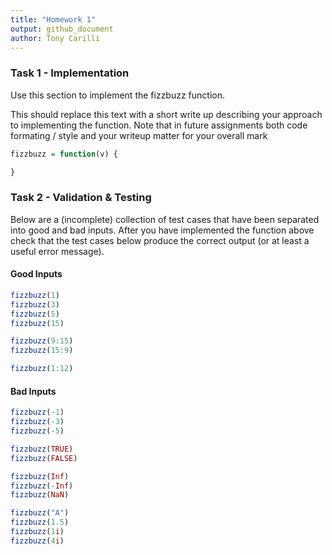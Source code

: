 ```yaml
---
title: "Homework 1"
output: github_document
author: Tony Carilli
---
```


### Task 1 - Implementation


Use this section to implement the fizzbuzz function.

This should replace this text with a short write up describing your approach
to implementing the function. Note that in future assignments both code formating / style
and your writeup matter for your overall mark


```r
fizzbuzz = function(v) {

}
```

### Task 2 - Validation & Testing

Below are a (incomplete) collection of test cases that have been separated into good and bad inputs. After you have implemented the function above check that the test cases below produce the correct output (or at least a useful error message).

#### Good Inputs

```r
fizzbuzz(1)
fizzbuzz(3)
fizzbuzz(5)
fizzbuzz(15)

fizzbuzz(9:15)
fizzbuzz(15:9)

fizzbuzz(1:12)
```


#### Bad Inputs

```r
fizzbuzz(-1)
fizzbuzz(-3)
fizzbuzz(-5)

fizzbuzz(TRUE)
fizzbuzz(FALSE)

fizzbuzz(Inf)
fizzbuzz(-Inf)
fizzbuzz(NaN)

fizzbuzz("A")
fizzbuzz(1.5)
fizzbuzz(1i)
fizzbuzz(4i)
```



